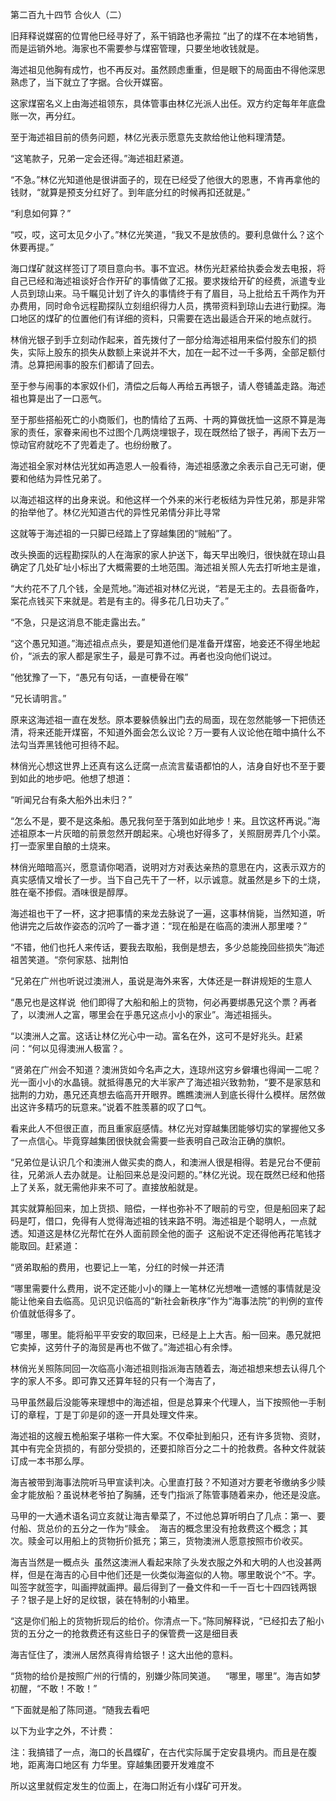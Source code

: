 

第二百九十四节 合伙人（二）

旧拜释说媒窑的位胃他巳经寻好了，系干销路也矛需拉 ”出了的煤不在本地销售，而是运销外地。海家也不需要参与煤窑管理，只要坐地收钱就是。

海述祖见他胸有成竹，也不再反对。虽然顾虑重重，但是眼下的局面由不得他深思熟虑了，当下就立了字据。合伙开媒窑。

这家煤窑名义上由海述祖领东，具体管事由林亿光派人出任。双方约定每年年底盘账一次，再分红。

至于海述祖目前的债务问题，林亿光表示愿意先支款给他让他料理清楚。

“这笔款子，兄弟一定会还得。”海述祖赶紧道。

“不急。”林亿光知道他是很讲面子的，现在已经受了他很大的恩惠，不肯再拿他的钱财，“就算是预支分红好了。到年底分红的时候再扣还就是。”

“利息如何算？”

“哎，哎，这可太见夕小了。”林亿光笑道，“我又不是放债的。要利息做什么？这个休要再提。”

海口煤矿就这样签订了项目意向书。事不宜迟。林伤光赶紧给执委会发去电报，将自己已经和海述祖谈好合作开矿的事情做了汇报。要求拨给开矿的经费，派遣专业人员到琼山来。马千瞩见计划了许久的事情终于有了眉目，马上批给五千两作为开办费用，同时命令远程勘探队立刻组织得力人员，携带资料到琼山去进行勤探。海口地区的煤矿的位置他们有详细的资料，只需要在选出最适合开采的地点就行。

林俏光银子到手立刻动作起来，首先拨付了一部分给海述祖用来偿付股东们的损失，实际上股东的损失从数额上来说并不大，加在一起不过一千多两，全部足额付清。总算把闹事的股东们都请了回去。

至于参与闹事的本家奴仆们，清偿之后每人再给五再银子，请人卷铺盖走路。海述祖也算是出了一口恶气。

至于那些搭船死亡的小商贩们，也酌情给了五两、十两的算做抚恤一这原不算是海家的责任，家眷来闹也不过图个几两烧埋银子，现在既然给了银子，再闹下去万一惊动官府就吃不了兜着走了。也纷纷散了。

海述祖全家对林估光犹如再造恩人一般看待，海述祖感激之余表示自己无可谢，便要和他结为异性兄弟了。

以海述祖这样的出身来说。和他这样一个外来的米行老板结为异性兄弟，那是非常的抬举他了。林亿光知道古代的异性兄弟情分非比寻常

这就等于海述祖的一只脚已经踏上了穿越集团的“贼船”了。

改头换面的远程勘探队的人在海家的家人护送下，每天早出晚归，很快就在琼山县确定了几处矿址小标出了大概需要的土地范围。海述祖关照人先去打听地主是谁，

“大约花不了几个钱，全是荒地。”海述祖对林亿光说，“若是无主的。去县衙备咋，案花点钱买下来就是。若是有主的。得多花几日功夫了。”

“不急，只是这消息不能走露出去。”

“这个愚兄知道。”海述祖点点头，要是知道他们是准备开煤窑，地妾还不得坐地起价，“派去的家人都是家生子，最是可靠不过。再者也没向他们说过。

”他犹豫了一下，“愚兄有句话，一直梗骨在喉”

“兄长请明言。”

原来这海述祖一直在发愁。原本要躲债躲出门去的局面，现在忽然能够一下把债还清，将来还能开煤窑，不知道外面会怎么议论？万一要有人议论他在暗中搞什么不法勾当弄黑钱他可担待不起。

林俏光心想这世界上还真有这么迂腐一点流言蜚语都怕的人，洁身自好也不至于要到如此的地步吧。他想了想道：

“听闻兄台有条大船外出未归？”

“怎么不是，要不是这条船。愚兄我何至于落到如此地步！来。且饮这杯再说。”海述祖原本一片灰暗的前景忽然开朗起来。心境也好得多了，关照厨房弄几个小菜。打一壶家里自酿的土烧来。

林俏光暗暗高兴，愿意请你喝酒，说明对方对表达亲热的意思在内，这表示双方的真实感情又增长了一步。当下自己先干了一杯，以示诚意。就虽然是乡下的土烧，胜在毫不掺假。酒味很是醇厚。

海述祖也干了一杯，这才把事情的来龙去脉说了一遍，这事林俏毙，当然知道，听他讲完之后故作姿态的沉吟了一番才道：“现在船是在临高的澳洲人那里喽？”

“不错，他们也托人来传话，要我去取船，我倒是想去，多少总能挽回些损失”海述祖苦笑道。“奈何家慈、拙荆怕

“兄弟在广州也听说过澳洲人，虽说是海外来客，大体还是一群讲规矩的生意人

“愚兄也是这样说  他们即得了大船和船上的货物，何必再要绑愚兄这个票？再者了，以澳洲人之富，哪里会在乎愚兄这点小小的家业”。海述祖摇头。

“以澳洲人之富。这话让林亿光心中一动。富名在外，这可不是好兆头。赶紧问：“何以见得澳洲人极富？。

“贤弟在广州会不知道？澳洲货如今名声之大，连琼州这穷乡僻壤也得闻一二呢？光一面小小的水晶镜。就抵得愚兄的大半家产了海述祖兴致勃勃，“要不是家慈和拙荆的力劝，愚兄还真想去临高开开眼界。瞧瞧澳洲人到底长得什么模样。居然做出这许多精巧的玩意来。”说着不胜羡慕的叹了口气。

看来此人不但很正直，而且重家庭感情。林亿光对穿越集团能够切实的掌握他又多了一点信心。毕竟穿越集团很快就会需要一些表明自己政治正确的旗帜。

“兄弟位是认识几个和澳洲人做买卖的商人，和澳洲人很是相得。若是兄台不便前往，兄弟派人去办就是。让船回来总是没问题的。”林亿光说。现在既然已经和他搭上了关系，就无需他非来不可了。直接放船就是。

其实就算船回来，加上货损、赔偿，一样也弥补不了眼前的亏空，但是船回来了起码是叮，借口，免得有人觉得海述祖的钱来路不明。海述祖是个聪明人，一点就透。知道这是林亿光帮忙在外人面前顾全他的面子  这船说不定还得他再花笔钱才能取回。赶紧道：

“贤弟取船的费用，也要记上一笔，分红的时候一并还清

“哪里需要什么费用，说不定还能小小的赚上一笔林亿光想唯一遗憾的事情就是没能让他亲自去临高。见识见识临高的“新社会新秩序”作为“海事法院”的判例的宣传价值就低得多了。

“哪里，哪里。能将船平平安安的取回来，已经是上上大吉。船一回来。愚兄就把它卖掉，这劳什子的海贸是再也不做了。”海述祖心有余悸。

林俏光关照陈同回一次临高小海述祖则指派海吉随着去，海述祖想来想去认得几个字的家人不多。即可靠又还算年轻的只有一个海吉了，

马甲虽然最后没能等来理想中的海述祖，但是总算来个代理人，当下按照他一手制订的章程，丁是丁卯是卯的逐一开具处理文件来。

海述祖的这艘五桅船案子堪称一件大案。不仅牵扯到船只，还有许多货物、资财，其中有完全货损的，有部分受损的，还要扣除百分之二十的抢救费。各种文件就装订成一本书那么厚。

海吉被带到海事法院听马甲宣读判决。心里直打鼓？不知道对方要老爷缴纳多少赎金才能放船？虽说林老爷拍了胸脯，还专门指派了陈管事随着来办，他还是没底。

马甲的一大通术语名词立亥就让海吉晕菜了，不过他总算听明白了几点：第一、要付船、货总价的五分之一作为“赎金。  海吉的概念里没有抢救费这个概念；其次。赎金可以用船上的货物折价抵充；第三，货物澳洲人愿意按照市价收买。

海吉当然是一概点头  虽然这澳洲人看起来除了头发衣服之外和大明的人也没甚两样，但是在海吉的心目中他们还是一伙类似海盗似的人物。哪里敢说个“不。字。叫签字就签字，叫画押就画押。最后得到了一叠文件和一千一百七十四四钱两银子？银子是上好的足纹银，装在特制的小箱里。

“这是你们船上的货物折现后的给价。你清点一下。”陈同解释说，“已经扣去了船小货的五分之一的抢救费还有这些日子的保管费一这是细目表

海吉怔住了，澳洲人居然真得肯给银子！这大出他的意料。

“货物的给价是按照广州的行情的，别嫌少陈同笑道。    “哪里，哪里”。海吉如梦初醒，“不敢！不敢！”

“下面就是船了陈同道。“随我去看吧

以下为业字之外，不计费：

注：我搞错了一点，海口的长昌蝶矿，在古代实际属于定安县境内。而且是在腹地，距离海口地区有 力华里。穿越集团要开发难度不

所以这里就假定发生的位面上，在海口附近有小煤矿可开发。

